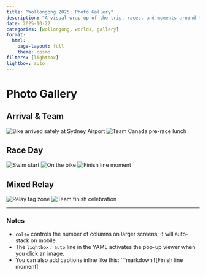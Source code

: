 ```yaml
---
title: "Wollongong 2025: Photo Gallery"
description: "A visual wrap-up of the trip, races, and moments around the World Championships."
date: 2025-10-22
categories: [wollongong, worlds, gallery]
format:
  html:
    page-layout: full
    theme: cosmo
filters: [lightbox]
lightbox: auto
---
```


# Photo Gallery

## Arrival & Team

::: {.gallery cols=2}
![Bike arrived safely at Sydney Airport](images/arrival_bike.jpg)
![Team Canada pre-race lunch](images/team_canada_lunch.jpg)
:::

## Race Day

::: {.gallery cols=3}
![Swim start](images/swim_start.jpg)
![On the bike](images/bike_course.jpg)
![Finish line moment](images/finish_line.jpg)
:::

## Mixed Relay

::: {.gallery cols=2}
![Relay tag zone](images/relay_tag.jpg)
![Team finish celebration](images/team_finish.jpg)
:::

---

### Notes
- `cols=` controls the number of columns on larger screens; it will auto-stack on mobile.  
- The `lightbox: auto` line in the YAML activates the pop-up viewer when you click an image.  
- You can also add captions inline like this:
  ```markdown
  ![Finish line moment]{fig-alt="Finish line moment" fig-cap="Finish line moment"}
